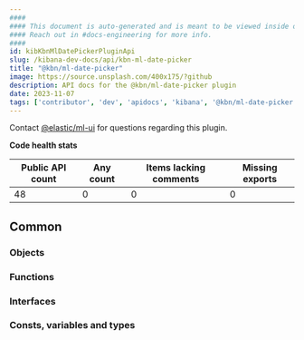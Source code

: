 ```yaml
---
####
#### This document is auto-generated and is meant to be viewed inside our experimental, new docs system.
#### Reach out in #docs-engineering for more info.
####
id: kibKbnMlDatePickerPluginApi
slug: /kibana-dev-docs/api/kbn-ml-date-picker
title: "@kbn/ml-date-picker"
image: https://source.unsplash.com/400x175/?github
description: API docs for the @kbn/ml-date-picker plugin
date: 2023-11-07
tags: ['contributor', 'dev', 'apidocs', 'kibana', '@kbn/ml-date-picker']
---
```




Contact [@elastic/ml-ui](https://github.com/orgs/elastic/teams/ml-ui) for questions regarding this plugin.

**Code health stats**

| Public API count  | Any count | Items lacking comments | Missing exports |
|-------------------|-----------|------------------------|-----------------|
| 48 | 0 | 0 | 0 |

## Common

### Objects
<DocDefinitionList data={kbnMlDatePickerObj.common.objects}/>

### Functions
<DocDefinitionList data={kbnMlDatePickerObj.common.functions}/>

### Interfaces
<DocDefinitionList data={kbnMlDatePickerObj.common.interfaces}/>

### Consts, variables and types
<DocDefinitionList data={kbnMlDatePickerObj.common.misc}/>

